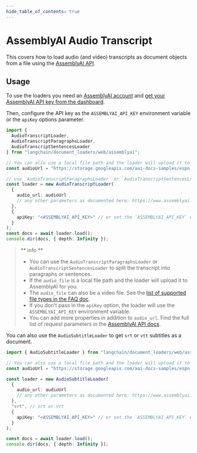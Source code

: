 ```yaml
---
hide_table_of_contents: true
---
```


# AssemblyAI Audio Transcript 

This covers how to load audio (and video) transcripts as document objects from a file using the [AssemblyAI API](https://www.assemblyai.com/docs/API%20reference/transcript).

## Usage

To use the loaders you need an [AssemblyAI account](https://www.assemblyai.com/dashboard/signup) and
[get your AssemblyAI API key from the dashboard](https://www.assemblyai.com/app/account).

Then, configure the API key as the `ASSEMBLYAI_API_KEY` environment variable or the `apiKey` options parameter.

```typescript
import {
  AudioTranscriptLoader,
  AudioTranscriptParagraphsLoader,
  AudioTranscriptSentencesLoader
} from "langchain/document_loaders/web/assemblyai";

// You can also use a local file path and the loader will upload it to AssemblyAI for you
const audioUrl = "https://storage.googleapis.com/aai-docs-samples/espn.m4a";

// use `AudioTranscriptParagraphsLoader` or `AudioTranscriptSentencesLoader` for splitting the transcript into paragraphs or sentences
const loader = new AudioTranscriptLoader(
  {
    audio_url: audioUrl
    // any other parameters as documented here: https://www.assemblyai.com/docs/API%20reference/transcript#create-a-transcript 
  },
  {
    apiKey: "<ASSEMBLYAI_API_KEY>" // or set the `ASSEMBLYAI_API_KEY` env variable
  }
);
const docs = await loader.load();
console.dir(docs, { depth: Infinity });
```

> ** info **
> - You can use the `AudioTranscriptParagraphsLoader` or `AudioTranscriptSentencesLoader` to split the transcript into paragraphs or sentences.
> - If the `audio_file` is a local file path and the loader will upload it to AssemblyAI for you.
> - The `audio_file` can also be a video file. See the [list of supported file types in the FAQ doc](https://www.assemblyai.com/docs/Concepts/faq#:~:text=file%20types%20are%20supported).
> - If you don't pass in the `apiKey` option, the loader will use the `ASSEMBLYAI_API_KEY` environment variable.
> - You can add more properties in addition to `audio_url`. Find the full list of request parameters in the [AssemblyAI API docs](https://www.assemblyai.com/docs/API%20reference/transcript#create-a-transcript).


You can also use the `AudioSubtitleLoader` to get `srt` or `vtt` subtitles as a document.

```typescript
import { AudioSubtitleLoader } from "langchain/document_loaders/web/assemblyai";

// You can also use a local file path and the loader will upload it to AssemblyAI for you
const audioUrl = "https://storage.googleapis.com/aai-docs-samples/espn.m4a";

const loader = new AudioSubtitleLoader(
  {
    audio_url: audioUrl
    // any other parameters as documented here: https://www.assemblyai.com/docs/API%20reference/transcript#create-a-transcript 
  },
  "srt", // srt or vtt
  {
    apiKey: "<ASSEMBLYAI_API_KEY>" // or set the `ASSEMBLYAI_API_KEY` env variable
  }
);

const docs = await loader.load();
console.dir(docs, { depth: Infinity });
```
